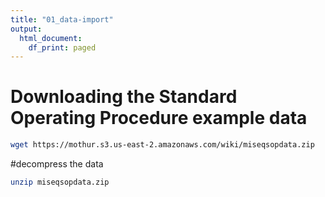 ```yaml
---
title: "01_data-import"
output:
  html_document:
    df_print: paged
---
```

# Downloading the Standard Operating Procedure example data
```bash
wget https://mothur.s3.us-east-2.amazonaws.com/wiki/miseqsopdata.zip
```
#decompress the data
```bash
unzip miseqsopdata.zip
```
